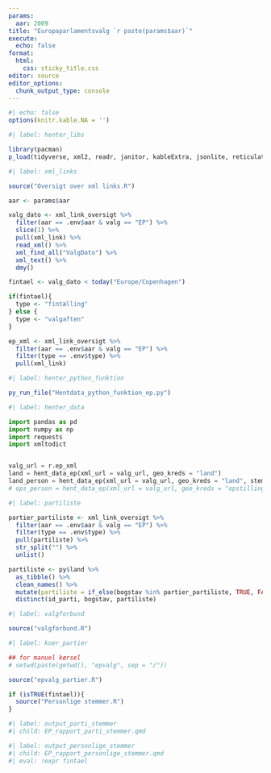 ```yaml
---
params:
  aar: 2009
title: "Europaparlamentsvalg `r paste(params$aar)`"
execute: 
  echo: false
format: 
  html: 
    css: sticky_title.css
editor: source
editor_options: 
  chunk_output_type: console
---
```


```r
#| echo: false
options(knitr.kable.NA = '')
```



```r
#| label: henter_libs

library(pacman)
p_load(tidyverse, xml2, readr, janitor, kableExtra, jsonlite, reticulate)

```

```r
#| label: xml_links

source("Oversigt over xml links.R")

aar <- params$aar

valg_dato <- xml_link_oversigt %>% 
  filter(aar == .env$aar & valg == "EP") %>% 
  slice(1) %>% 
  pull(xml_link) %>% 
  read_xml() %>% 
  xml_find_all("ValgDato") %>% 
  xml_text() %>% 
  dmy()

fintael <- valg_dato < today("Europe/Copenhagen")

if(fintael){
  type <- "fintælling"
} else {
  type <- "valgaften"
}

ep_xml <- xml_link_oversigt %>% 
  filter(aar == .env$aar & valg == "EP") %>% 
  filter(type == .env$type) %>% 
  pull(xml_link)


```


```r
#| label: henter_python_funktion

py_run_file("Hentdata_python_funktion_ep.py")

```

```python
#| label: henter_data

import pandas as pd
import numpy as np
import requests
import xmltodict


valg_url = r.ep_xml
land = hent_data_ep(xml_url = valg_url, geo_kreds = "land")
land_person = hent_data_ep(xml_url = valg_url, geo_kreds = "land", stemmer = "person")
# ops_person = hent_data_ep(xml_url = valg_url, geo_kreds = "opstillingskredse", stemmer = "person")


```


```r
#| label: partiliste

partier_partiliste <- xml_link_oversigt %>% 
  filter(aar == .env$aar & valg == "EP") %>% 
  filter(type == .env$type) %>% 
  pull(partiliste) %>% 
  str_split("") %>% 
  unlist()

partiliste <- py$land %>% 
  as_tibble() %>% 
  clean_names() %>% 
  mutate(partiliste = if_else(bogstav %in% partier_partiliste, TRUE, FALSE)) %>% 
  distinct(id_parti, bogstav, partiliste)

```

```r
#| label: valgforbund

source("valgforbund.R")

```


```r
#| label: koer_partier

## for manuel kørsel
# setwd(paste(getwd(), "epvalg", sep = "/"))

source("epvalg_partier.R")

if (isTRUE(fintael)){
  source("Personlige stemmer.R")
}

```


```r
#| label: output_parti_stemmer
#| child: EP_rapport_parti_stemmer.qmd

```



```r
#| label: output_personlige_stemmer
#| child: EP_rapport_personlige_stemmer.qmd
#| eval: !expr fintael

```

